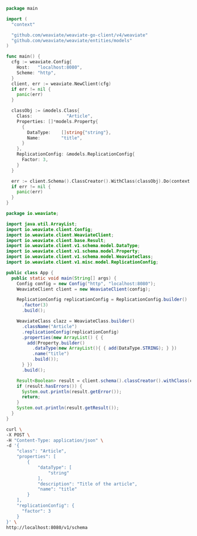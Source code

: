 

<Tabs groupId="languages">
  <TabItem value="py" label="Python Client v4">
    <FilteredTextBlock
      text={PyCode}
      startMarker="# START ReplicationSettings"
      endMarker="# END ReplicationSettings"
      language="py"
    />
  </TabItem>

  <TabItem value="py3" label="Python Client v3">
    <FilteredTextBlock
      text={PyCodeV3}
      startMarker="# START ReplicationSettings"
      endMarker="# END ReplicationSettings"
      language="py"
    />
  </TabItem>

  <TabItem value="js" label="JS/TS Client v3">
    <FilteredTextBlock
      text={TSCode}
      startMarker="// START ReplicationSettings"
      endMarker="// END ReplicationSettings"
      language="ts"
    />
  </TabItem>

  <TabItem value="js2" label="JS/TS Client v2">
    <FilteredTextBlock
      text={TSCodeLegacy}
      startMarker="// START ReplicationSettings"
      endMarker="// END ReplicationSettings"
      language="ts"
    />
  </TabItem>

<TabItem value="go" label="Go">

```go
package main

import (
  "context"

  "github.com/weaviate/weaviate-go-client/v4/weaviate"
  "github.com/weaviate/weaviate/entities/models"
)

func main() {
  cfg := weaviate.Config{
    Host:   "localhost:8080",
    Scheme: "http",
  }
  client, err := weaviate.NewClient(cfg)
  if err != nil {
    panic(err)
  }

  classObj := &models.Class{
    Class:             "Article",
    Properties: []*models.Property{
      {
        DataType:    []string{"string"},
        Name:        "title",
      }
    },
    ReplicationConfig: &models.ReplicationConfig{
      Factor: 3,
    }
  }

  err := client.Schema().ClassCreator().WithClass(classObj).Do(context.Background())
  if err != nil {
    panic(err)
  }
}
```

</TabItem>
<TabItem value="java" label="Java">

```java
package io.weaviate;

import java.util.ArrayList;
import io.weaviate.client.Config;
import io.weaviate.client.WeaviateClient;
import io.weaviate.client.base.Result;
import io.weaviate.client.v1.schema.model.DataType;
import io.weaviate.client.v1.schema.model.Property;
import io.weaviate.client.v1.schema.model.WeaviateClass;
import io.weaviate.client.v1.misc.model.ReplicationConfig;

public class App {
  public static void main(String[] args) {
    Config config = new Config("http", "localhost:8080");
    WeaviateClient client = new WeaviateClient(config);

    ReplicationConfig replicationConfig = ReplicationConfig.builder()
      .factor(3)
      .build();

    WeaviateClass clazz = WeaviateClass.builder()
      .className("Article")
      .replicationConfig(replicationConfig)
      .properties(new ArrayList() { {
        add(Property.builder()
          .dataType(new ArrayList(){ { add(DataType.STRING); } })
          .name("title")
          .build());
      } })
      .build();

    Result<Boolean> result = client.schema().classCreator().withClass(clazz).run();
    if (result.hasErrors()) {
      System.out.println(result.getError());
      return;
    }
    System.out.println(result.getResult());
  }
}
```

</TabItem>
<TabItem value="curl" label="Curl">

```bash
curl \
-X POST \
-H "Content-Type: application/json" \
-d '{
    "class": "Article",
    "properties": [
        {
            "dataType": [
                "string"
            ],
            "description": "Title of the article",
            "name": "title"
        }
    ],
    "replicationConfig": {
      "factor": 3
    }
}' \
http://localhost:8080/v1/schema
```

</TabItem>
</Tabs>
